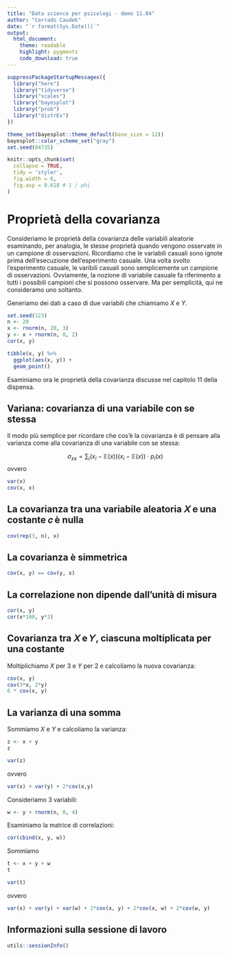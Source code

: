 ```yaml
---
title: "Data science per psicologi - demo 11.04"
author: "Corrado Caudek"
date: "`r format(Sys.Date())`"
output:
  html_document:
    theme: readable
    highlight: pygments
    code_download: true
---
```


```r
suppressPackageStartupMessages({
  library("here")
  library("tidyverse")
  library("scales")
  library("bayesplot")
  library("prob")
  library("distrEx")
})

theme_set(bayesplot::theme_default(base_size = 12))
bayesplot::color_scheme_set("gray")
set.seed(84735)

knitr::opts_chunk$set(
  collapse = TRUE,
  tidy = 'styler',
  fig.width = 6,
  fig.asp = 0.618 # 1 / phi
)
```

# Proprietà della covarianza 

Consideriamo le proprietà della covarianza delle variabili aleatorie esaminando, per analogia, le stesse proprietà quando vengono osservate in un campione di osservazioni. Ricordiamo che le variabili casuali sono ignote prima dell'esecuzione dell'esperimento casuale. Una volta svolto l'esperimento casuale, le varibili casuali sono semplicemente un campione di osservazioni. Ovviamente, la nozione di variabile casuale fa riferimento a tutti i possibili campioni che si possono osservare.  Ma per semplicità, qui ne consideramo uno soltanto.

Generiamo dei dati a caso di due variabili che chiamiamo $X$ e $Y$.

```r
set.seed(123)
n <- 20
x <- rnorm(n, 20, 3)
y <- x + rnorm(n, 0, 2)
cor(x, y)
```

```r
tibble(x, y) %>% 
  ggplot(aes(x, y)) +
  geom_point()
```

Esaminiamo ora le proprietà della covarianza discusse nel capitolo 11 della dispensa.

## Variana: covarianza di una variabile con se stessa

Il modo più semplice per ricordare che cos'è la covarianza è di pensare alla varianza come alla covarianza di una variabile con se stessa:

$$
\sigma_{xx} = \sum_i \big(x_i - \mathbb{E}(x)\big)\big(x_i - \mathbb{E}(x)\big) \cdot p_i(x)
$$
ovvero

```r
var(x)
cov(x, x)
```


## La covarianza tra una variabile aleatoria 𝑋 e una costante 𝑐 è nulla

```r
cov(rep(3, n), x)
```

## La covarianza è simmetrica

```r
cov(x, y) == cov(y, x)
```

## La correlazione non dipende dall’unità di misura

```r
cor(x, y)
cor(x*100, y*3)
```

## Covarianza tra 𝑋 e 𝑌, ciascuna moltiplicata per una costante

Moltiplichiamo $X$ per 3 e $Y$ per 2 e calcoliamo la nuova covarianza:

```r
cov(x, y)
cov(3*x, 2*y)
6 * cov(x, y)
```

## La varianza di una somma

Sommiamo $X$ e $Y$ e calcoliamo la varianza:

```r
z <- x + y
z
```

```r
var(z)
```

ovvero

```r
var(x) + var(y) + 2*cov(x,y)
```

Consideriamo 3 variabili:

```r
w <- y + rnorm(n, 0, 4)
```

Esaminiamo la matrice di correlazioni:

```r
cor(cbind(x, y, w))
```

Sommiamo 

```r
t <- x + y + w
t
```

```r
var(t)
```

ovvero

```r
var(x) + var(y) + var(w) + 2*cov(x, y) + 2*cov(x, w) + 2*cov(w, y) 
```


## Informazioni sulla sessione di lavoro

```r
utils::sessionInfo()
```


